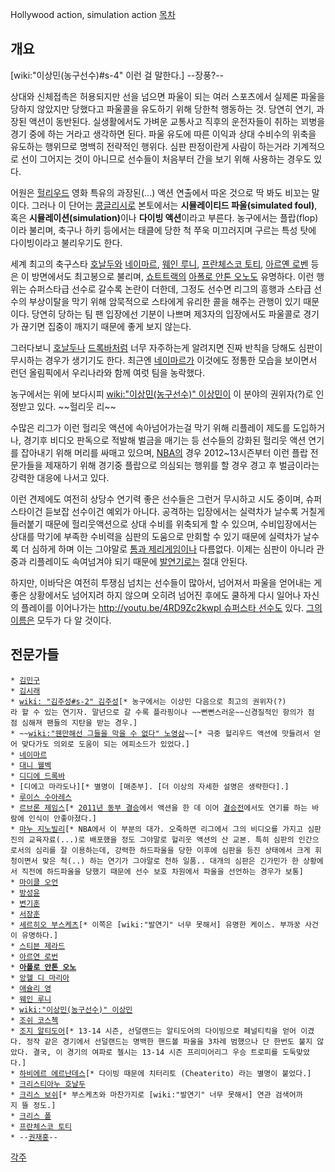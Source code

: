 Hollywood action, simulation action
[[목차]]
== 개요 ==
{{{#!html
<img src="http://cfile1.uf.tistory.com/image/16344E474F792F3B347203">
}}}
[wiki:"이상민(농구선수)#s-4" 이런 걸 말한다.] --장풍?--

상대와 신체접촉은 허용되지만 선을 넘으면 파울이 되는 여러 스포츠에서 실제론 파울을 당하지 않았지만 당했다고 파울콜을 유도하기 위해 당한척 행동하는 것. 당연히 연기, 과장된 액션이 동반된다. 실생활에서도 가벼운 교통사고 직후의 운전자들이 취하는 꾀병을 경기 중에 하는 거라고 생각하면 된다. 파울 유도에 따른 이익과 상대 수비수의 위축을 유도하는 행위므로 명백히 전략적인 행위다. 심판 판정이란게 사람이 하는거라 기계적으로 선이 그어지는 것이 아니므로 선수들이 처음부터 간을 보기 위해 사용하는 경우도 있다.

어원은 [[헐리우드]] 영화 특유의 과장된(...) 액션 연출에서 따온 것으로 딱 봐도 비꼬는 말이다. 그러나 이 단어는 [[콩글리시]]로 본토에서는 '''시뮬레이티드 파울(simulated foul)''', 혹은 '''시뮬레이션(simulation)'''이나 '''다이빙 액션'''이라고 부른다. 농구에서는 플랍(flop)이라 불리며, 축구나 하키 등에서는 태클에 당한 척 쭈욱 미끄러지며 구르는 특성 탓에 다이빙이라고 불리우기도 한다.

세계 최고의 축구스타 [[호날두]]와 [[네이마르]], [[웨인 루니]], [[프란체스코 토티]], [[아르옌 로벤]] 등은 이 방면에서도 최고봉으로 불리며, [[쇼트트랙]]의 [[아폴로 안톤 오노]]도 유명하다. 이런 행위는 슈퍼스타급 선수로 갈수록 논란이 더한데, 그정도 선수면 리그의 흥행과 스타급 선수의 부상이탈을 막기 위해 암묵적으로 스타에게 유리한 콜을 해주는 관행이 있기 때문이다. 당연히 당하는 팀 팬 입장에선 기분이 나쁘며 제3자의 입장에서도 파울콜로 경기가 끊기면 집중이 깨지기 때문에 좋게 보지 않는다.

그러다보니 [[호날두]]나 [[드록바]]처럼 너무 자주하는게 알려지면 진짜 반칙을 당해도 심판이 무시하는 경우가 생기기도 한다. 최근엔 [[네이마르]]가 이것에도 정통한 모습을 보이면서 런던 올림픽에서 우리나라와 함께 여럿 팀을 농락했다.
 
농구에서는 위에 보다시피 [[wiki:"이상민(농구선수)" 이상민]]이 이 분야의 권위자(?)로 인정받고 있다. ~~헐리웃 리~~

수많은 리그가 이런 헐리웃 액션에 속아넘어가는걸 막기 위해 리플레이 제도를 도입하거나, 경기후 비디오 판독으로 적발해 벌금을 매기는 등 선수들의 강화된 헐리웃 액션 연기를 잡아내기 위해 머리를 싸매고 있으며, [[NBA]]의 경우 2012~13시즌부터 이런 플랍 전문가들을 제재하기 위해 경기중 플랍으로 의심되는 행위를 할 경우 경고 후 벌금이라는 강력한 대응에 나서고 있다. 

이런 견제에도 여전히 상당수 연기력 좋은 선수들은 그런거 무시하고 시도 중이며, 슈퍼스타이건 듣보잡 선수이건 예외가 아니다. 공격하는 입장에서는 실력차가 날수록 거칠게 들러붙기 때문에 헐리웃액션으로 상대 수비를 위축되게 할 수 있으며, 수비입장에서는 상대를 막기에 부족한 수비력을 심판의 도움으로 만회할 수 있기 때문에 실력차가 날수록 더 심하게 하며 이는 그야말로 [[톰과 제리]]게임이나 다름없다. 이제는 심판이 아니라 관중과 리플레이도 속여넘겨야 되기 때문에 [[발연기]]로는 절대 안된다.

하지만, 이바닥은 여전히 투쟁심 넘치는 선수들이 많아서, 넘어져서 파울을 얻어내는 게 좋은 상황에서도 넘어지려 하지 않으며 오히려 넘어진 후에도 쿨하게 다시 일어나 자신의 플레이를 이어나가는 [[http://youtu.be/4RD9Zc2kwpI 슈퍼스타 선수]]도 있다. [[리오넬 메시|그의 이름]]은 모두가 다 알 것이다.
== 전문가들 ==
 * [[김민구]]
 * [[김시래]]
 * [[wiki: "김주성#s-2" 김주성]][* 농구에서는 이상민 다음으로 최고의 권위자(?)라 할 수 있는 연기자. 말년으로 갈 수록 플라핑이나 ~~뻔뻔스러운~~신경질적인 항의가 점점 심해져 팬들의 지탄을 받는 경우.]
 * ~~[[wiki:"웬만해선 그들을 막을 수 없다" 노영삼]]~~[* 극중 헐리우드 액션에 맛들려서 얻어 맞다가도 의외로 도움이 되는 에피소드가 있었다.]
 * [[네이마르]]
 * [[대니 웰벡]]
 * [[디디에 드록바]]
 * [디에고 마라도나][* 별명이 [매춘부]. [더 이상의 자세한 설명은 생략한다].]
 * [[루이스 수아레스]]
 * [[르브론 제임스]][* [http://www.youtube.com/watch?v=WIkBjuVGbb4 2011년 동부 결승]에서 액션을 한 데 이어 [http://www.youtube.com/watch?v=foaPMZxtzx4 결승전]에서도 연기를 하는 바람에 인식이 안좋아졌다.]
 * [[마누 지노빌리]][* NBA에서 이 부분의 대가. 오죽하면 리그에서 그의 비디오를 가지고 심판진의 교육자료(...)로 배포했을 정도 그야말로 헐리웃 액션의 산 교본. 특히 심판의 인간으로서의 심리를 잘 이용하는데, 강력한 하드파울을 당한 이후에 심판을 등진 상태에서 크게 휘청이면서 맞은 척(..) 하는 연기가 그야말로 천하 일품.. 대개의 심판은 긴가민가 한 상황에서 직전에 하드파울을 당했기 때문에 선수 보호 차원에서 파울을 선언하는 경우가 보통]
 * [[마이클 오언]]
 * [[방성윤]]
 * [[변기훈]]
 * [[서장훈]]
 * [[세르히오 부스케츠]][* 이쪽은 [wiki:"발연기" 너무 못해서] 유명한 케이스. 부까꿍 사건이 유명하다.]
 * [[스티븐 제라드]]
 * [[아르연 로번]]
 * '''[[아폴로 안톤 오노]]'''
 * [[앙헬 디 마리아]] 
 * [[애슐리 영]]
 * [[웨인 루니]]
 * [[wiki:"이상민(농구선수)" 이상민]]
 * [[조쉬 코스첵]]
 * [[조지 알티도어]][* 13-14 시즌, 선덜랜드는 알티도어의 다이빙으로 페널티킥을 얻어 이겼다. 정작 같은 경기에서 선덜랜드는 명백한 핸드볼 파울을 3차례 범했으나 단 한번도 불지 않았다. 결국, 이 경기의 여파로 첼시는 13-14 시즌 프리미어리그 우승 트로피를 도둑맞았다.]
 * [[하비에르 에르난데스]][* 다이빙 때문에 치터리토 (Cheaterito) 라는 별명이 붙었다.]
 * [[크리스티아누 호날두]]
 * [[크리스 보쉬]][* 부스케츠와 마찬가지로 [wiki:"발연기" 너무 못해서] 연관 검색어까지 뜰 정도.]
 * [[크리스 폴]]
 * [[프란체스코 토티]]
 * --[[권재홍]]--
[[각주]]
 
